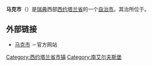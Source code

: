 {{Expand language|sv|date=2018年9月}}
{{Unreferenced|time=2018-09-18T04:07:27+00:00}}

{{Infobox Kommun|
fullname=Marks kommun|
coatofarms=[[File:Mark_vapen.svg|100px]]|
county=[[西约塔兰省|西约塔兰省]]|
province=[[西约特兰|西约特兰]]|
capital={{link-en|欣纳|Kinna}}|
map=[[File:Mark_Municipality_in_Västra_Götaland_County.png|200px]]|
arearank=第116名|
area=1,017.78|
arealand=933.71|
populationrank=第71名|
population=33,594|
densityrank=第113名|
populationdensity=36.0|
website=http://www.mark.se/|
footnotes=面积与人口统计数据来自[[瑞典统计局|瑞典统计局]]，截至2006年12月31日}}

'''马克市'''（{{lang-sv|''Marks kommun''}}）是[[瑞典|瑞典]]西部[[西约塔兰省|西约塔兰省]]的一个[[瑞典自治市|自治市]]。其治所位于{{link-en|欣纳|Kinna}}。

== 外部链接 ==
* [http://www.mark.se/ 马克市] {{Wayback|url=http://www.mark.se/ |date=20090117225232 }}－官方网站

{{Västra Götaland County}}

{{coord|57|31|0|N|12|4|0|E|display=title}}
{{DEFAULTSORT:Marks kommun}}
[[Category:西约塔兰省市镇|Category:西约塔兰省市镇]]
[[Category:南艾尔夫斯堡|Category:南艾尔夫斯堡]]